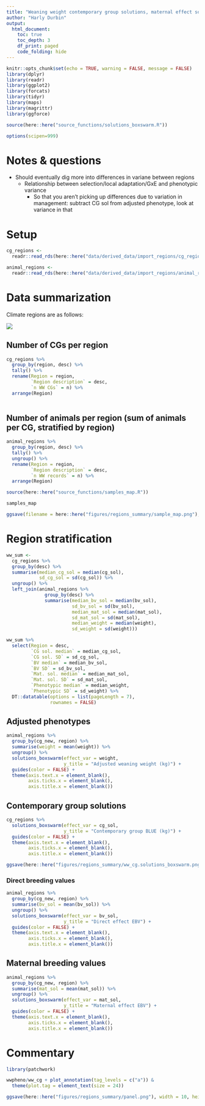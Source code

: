 ---
title: "Weaning weight contemporary group solutions, maternal effect solutions, and breeding values across regions"
author: "Harly Durbin"
output:
  html_document:
    toc: true
    toc_depth: 3
    df_print: paged
    code_folding: hide
---

```{r setup, include=FALSE}
knitr::opts_chunk$set(echo = TRUE, warning = FALSE, message = FALSE)
library(dplyr)
library(readr)
library(ggplot2)
library(forcats)
library(tidyr)
library(maps)
library(magrittr)
library(ggforce)

source(here::here("source_functions/solutions_boxswarm.R"))

options(scipen=999)
```

# Notes & questions

* Should eventually dig more into differences in variane between regions 
    + Relationship between selection/local adaptation/GxE and phenotypic variance
        - So that you aren't picking up differences due to variation in management: subtract CG sol from adjusted phenotype, look at variance in that 

# Setup 

```{r, eval=TRUE}
cg_regions <- 
  readr::read_rds(here::here("data/derived_data/import_regions/cg_regions.rds"))
```

```{r, eval=TRUE}
animal_regions <- 
  readr::read_rds(here::here("data/derived_data/import_regions/animal_regions.rds")) 
```

# Data summarization 
  
Climate regions are as follows:

![](../data/raw_data/regions.png)

## Number of CGs per region

```{r}

cg_regions %>% 
  group_by(region, desc) %>% 
  tally() %>% 
  rename(Region = region,
         `Region description` = desc,
         `n WW CGs` = n) %>% 
  arrange(Region)
  
```

## Number of animals per region (sum of animals per CG, stratified by region)

```{r}
animal_regions %>%
  group_by(region, desc) %>%
  tally() %>% 
  ungroup() %>%
  rename(Region = region,
         `Region description` = desc,
         `n WW records` = n) %>% 
  arrange(Region)
```

```{r ww_sample_map, fig.width=8.76, fig.height=5.4, eval=FALSE}
source(here::here("source_functions/samples_map.R"))

samples_map
```

```{r export_sample_map, fig.width=8.76, fig.height=5.4, eval=FALSE}
ggsave(filename = here::here("figures/regions_summary/sample_map.png"), width = 8.76, height = 5.4)

```

# Region stratification {.tabset}

```{r, eval = TRUE}
ww_sum <-
  cg_regions %>%
  group_by(desc) %>%
  summarise(median_cg_sol = median(cg_sol),
            sd_cg_sol = sd(cg_sol)) %>%
  ungroup() %>% 
  left_join(animal_regions %>%
              group_by(desc) %>%
              summarise(median_bv_sol = median(bv_sol),
                        sd_bv_sol = sd(bv_sol),
                        median_mat_sol = median(mat_sol),
                        sd_mat_sol = sd(mat_sol),
                        median_weight = median(weight),
                        sd_weight = sd(weight)))
```

```{r, eval = TRUE}
ww_sum %>%
  select(Region = desc,
         `CG sol. median` = median_cg_sol,
         `CG sol. SD` = sd_cg_sol,
         `BV median` = median_bv_sol,
         `BV SD` = sd_bv_sol,
         `Mat. sol. median` = median_mat_sol,
         `Mat. sol. SD` = sd_mat_sol,
         `Phenotypic median` = median_weight,
         `Phenotypic SD` = sd_weight) %>%
  DT::datatable(options = list(pageLength = 7),
                rownames = FALSE)

```

## Adjusted phenotypes

```{r pheno_swarm, fig.width=8.76, fig.height=5.4, echo = FALSE}

animal_regions %>%
  group_by(cg_new, region) %>% 
  summarise(weight = mean(weight)) %>% 
  ungroup() %>% 
  solutions_boxswarm(effect_var = weight,
                     y_title = "Adjusted weaning weight (kg)") +
  guides(color = FALSE) +
  theme(axis.text.x = element_blank(),
        axis.ticks.x = element_blank(),
        axis.title.x = element_blank())
```

## Contemporary group solutions

```{r cg_swarm, fig.width=8.76, fig.height=5.4, echo = FALSE}
cg_regions %>% 
  solutions_boxswarm(effect_var = cg_sol,
                     y_title = "Contemporary group BLUE (kg)") +
  guides(color = FALSE) +
  theme(axis.text.x = element_blank(),
        axis.ticks.x = element_blank(),
        axis.title.x = element_blank())
```

```{r ww_swarm, fig.width=8.76, fig.height=5.4, echo = FALSE}
ggsave(here::here("figures/regions_summary/ww_cg.solutions_boxswarm.png"), width = 8.76, height = 5.4)
```

### Direct breeding values

```{r bv_swarm, fig.width=8.76, fig.height=5.4, echo = FALSE}

animal_regions %>%
  group_by(cg_new, region) %>% 
  summarise(bv_sol = mean(bv_sol)) %>% 
  ungroup() %>% 
  solutions_boxswarm(effect_var = bv_sol,
                     y_title = "Direct effect EBV") +
  guides(color = FALSE) +
  theme(axis.text.x = element_blank(),
        axis.ticks.x = element_blank(),
        axis.title.x = element_blank())

```

## Maternal breeding values

```{r ww_mat, fig.width=8.76, fig.height=5.4, echo = FALSE}

animal_regions %>%
  group_by(cg_new, region) %>% 
  summarise(mat_sol = mean(mat_sol)) %>% 
  ungroup() %>% 
  solutions_boxswarm(effect_var = mat_sol,
                     y_title = "Maternal effect EBV") +
  guides(color = FALSE) +
  theme(axis.text.x = element_blank(),
        axis.ticks.x = element_blank(),
        axis.title.x = element_blank())
```

# Commentary

```{r, fig.width=8, fig.height=14, eval = FALSE}
library(patchwork)

wwpheno/ww_cg + plot_annotation(tag_levels = c("a")) & 
  theme(plot.tag = element_text(size = 24))
```

```{r, eval = FALSE}
ggsave(here::here("figures/regions_summary/panel.png"), width = 10, height = 12)
```


